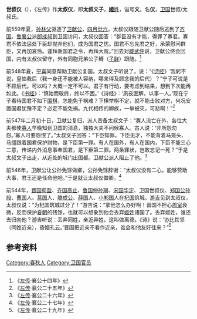 {{先秦人物信息框
|名称= 世叔仪
|谥号 = 文
|姓= [[姬姓|姬]]
|氏= 世叔/太叔
|名= 仪
|官位= [[卫国|卫国]][[大夫|大夫]]
|父= 
|子女= 
}}
'''世叔仪'''（{{bd|？||？||catIdx=S}}），《左传》作'''太叔仪'''，即'''太叔文子'''，[[姬姓|'''姬'''姓]]，谥号'''文'''，名'''仪'''，[[卫国|卫国]]世叔/太叔氏。

前559年夏，[[孙林父|孙林父]]驱逐了[[卫献公|卫献公]]，[[四月廿六|四月廿六]]，太叔仪跟随卫献公随后逃到了[[齐国|齐国]]。[[鲁襄公|鲁襄公]]派[[郈成叔|郈成叔]]到卫国访问，太叔仪回答：“群臣没有才能，得罪了寡君。寡君不依法惩处下臣却抛弃他们，成为国君之忧。国君不忘先君之好，承蒙慰问群臣，又再加哀怜。谨拜谢国君之令，再拜大贶。”回去对[[臧武仲|臧武仲]]说，卫献公终会回国，内有太叔仪留守，外有同胞兄弟公子鱄（[[子鲜|子鲜]]）跟随。<ref>《[[左传|左传]]·襄公十四年》</ref>

前548年夏，[[宁喜|宁喜]]同意帮助卫献公复国。太叔文子听说了，说：“《[[诗经|诗经]]》‘我躬不说，皇恤我后（我一身还不能被人容纳，哪来得及顾念我的后代）？”宁子可说是不顾后代。可以吗？大概一定不可以。君子有行动，要考虑到结果，想到下次能再如此。《[[书经|书经]]》：‘慎始而敬终，终以不困。’《诗经》：‘夙夜匪解，以事一人。’现在宁子看待国君不如下[[围棋|围棋]]，怎能免于祸难？下棋举棋不定，就不能击败对方，何况安置国君犹豫不定？必定不能免祸。九代相传的卿族，一举被灭，可悲啊！”<ref>《[[左传|左传]]·襄公二十五年》</ref>

前547年二月初十日，卫献公复归，派人责备太叔文子：“寡人流亡在外，各位大夫都使[[寡人|寡人]]早晚知到卫国的消息，独独大夫不问候寡人。古人说：‘非所怨勿怨。’寡人可要怨恨了。”太叔文子回答：“下臣知罪。下臣无才，不能背着马笼头、马缰跟着国君保护财物，是下臣第一罪。有人在国外，有人在国内，下臣不能三心二意，传递内外消息事奉国君，是下臣第二罪。两条罪状，岂敢忘记一死？”于是太叔文子出走，从近处的城门出国都。卫献公派人阻止了他。<ref>《[[左传|左传]]·襄公二十六年》</ref>

前546年，卫献公让公孙免馀做卿，公孙免馀辞谢：“太叔仪没有二心，能够赞助大事，君王还是任命他吧。”于是就让太叔仪做卿。<ref>《[[左传|左传]]·襄公二十七年》</ref>

前544年，[[晋国|晋国]][[荀盈|荀盈]]、[[齐国|齐国]][[高止|高止]]、[[鲁国|鲁国]][[仲孙羯|仲孙羯]]、[[宋国|宋国]][[华定|华定]]、卫国世叔仪、[[郑国|郑国]][[公孙段|公孙段]]、[[曹国|曹国]]人、[[莒国|莒国]]人、[[滕成公|滕成公]]、[[薛国|薛国]]人、[[小邾国|小邾国]]人在[[杞国|杞国]]筑城。[[游吉|游吉]]见到太叔仪，太叔仪说：“为杞国筑城过分了！”游吉说：“拿他怎么办好啊！晋国不担心[[东周|周室]]衰微，反而保护[[夏朝|夏朝]]的残馀，也就可以想象到他会丢弃[[姬姓|姬姓]]诸国了。丢弃姬姓，谁还去归向他？游吉听说：丢弃同姓，亲近异姓，这叫做离德。《诗》说：‘协比其邻（同姓近亲），昏姻孔云。’晋国把近亲不看作近亲，谁会和他友好往来？”<ref>《[[左传|左传]]·襄公二十九年》</ref>

==参考资料==
{{reflist}}

[[Category:春秋人|Category:春秋人]]
[[Category:卫国官员|Category:卫国官员]]